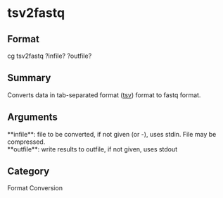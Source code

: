 = tsv2fastq =

== Format ==
cg tsv2fastq ?infile? ?outfile?

== Summary ==
Converts data in tab-separated format ([[tsv]]) format to fastq format.

== Arguments ==
; **infile**: file to be converted, if not given (or -), uses stdin. File may be compressed.
; **outfile**: write results to outfile, if not given, uses stdout

== Category ==
Format Conversion

